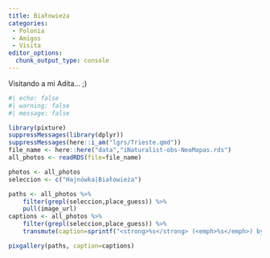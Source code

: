 ```yaml
---
title: Białowieża
categories:
 - Polonia
 - Amigos
 - Visita
editor_options: 
  chunk_output_type: console
---
```


Visitando a mi Adita... ;)


```r
#| echo: false
#| warning: false
#| message: false

library(pixture)
suppressMessages(library(dplyr))
suppressMessages(here::i_am("lgrs/Trieste.qmd"))
file_name <- here::here("data","iNaturalist-obs-NeoMapas.rds")
all_photos <- readRDS(file=file_name) 

photos <- all_photos 
seleccion <- c("Hajnówka|Białowieża")
```

```r
paths <- all_photos %>% 
    filter(grepl(seleccion,place_guess)) %>% 
    pull(image_url)
captions <- all_photos %>% 
    filter(grepl(seleccion,place_guess)) %>% 
    transmute(caption=sprintf("<strong>%s</strong> (<emph>%s</emph>) by <a href='%s' target='iNat'>NeoMapas @ iNaturalist</a>",species_guess,scientific_name,url)) %>% pull()

pixgallery(paths, caption=captions)
```